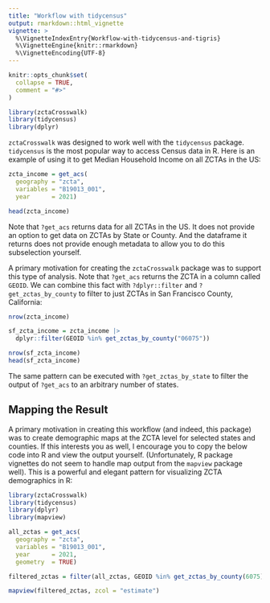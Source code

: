 ```yaml
---
title: "Workflow with tidycensus"
output: rmarkdown::html_vignette
vignette: >
  %\VignetteIndexEntry{Workflow-with-tidycensus-and-tigris}
  %\VignetteEngine{knitr::rmarkdown}
  %\VignetteEncoding{UTF-8}
---
```


```r
knitr::opts_chunk$set(
  collapse = TRUE,
  comment = "#>"
)
```

```r
library(zctaCrosswalk)
library(tidycensus)
library(dplyr)
```

`zctaCrosswalk` was designed to work well with the `tidycensus` package. 
`tidycensus` is the most popular way to access Census data in R.
Here is an example of using it to get Median Household Income on
all ZCTAs in the US:

```r
zcta_income = get_acs(
  geography = "zcta",
  variables = "B19013_001",
  year      = 2021)

head(zcta_income)
```

Note that `?get_acs` returns data for all ZCTAs in the US. It does 
not provide an option to get data on ZCTAs by State or County. And the dataframe it returns 
does not provide enough metadata to allow you to do this subselection yourself.

A primary motivation for creating the `zctaCrosswalk` package was to support this 
type of analysis. Note that `?get_acs` returns the ZCTA in a column called `GEOID`. We 
can combine this fact with `?dplyr::filter` and `?get_zctas_by_county` to 
filter to just ZCTAs in San Francisco County, California:

```r
nrow(zcta_income) 

sf_zcta_income = zcta_income |>
  dplyr::filter(GEOID %in% get_zctas_by_county("06075"))

nrow(sf_zcta_income)
head(sf_zcta_income)
```

The same pattern can be executed with `?get_zctas_by_state` to filter the output
of `?get_acs` to an arbitrary number of states.

## Mapping the Result

A primary motivation in creating this workflow (and indeed, this package) was
to create demographic maps at the ZCTA level for selected states and counties.
If this interests you as well, I encourage you to copy the below code into R and view the output yourself. (Unfortunately, R package vignettes do not seem to handle map output from the `mapview` package well). This is a powerful and elegant pattern for visualizing ZCTA demographics in R:

```r
library(zctaCrosswalk)
library(tidycensus)
library(dplyr)
library(mapview)

all_zctas = get_acs(
  geography = "zcta",
  variables = "B19013_001",
  year      = 2021,
  geometry  = TRUE)

filtered_zctas = filter(all_zctas, GEOID %in% get_zctas_by_county(6075))

mapview(filtered_zctas, zcol = "estimate")
```
